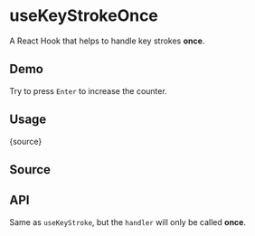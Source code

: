 # useKeyStrokeOnce


<HooksType category="Sensors" />

A React Hook that helps to handle key strokes **once**.

## Demo

Try to press `Enter` to increase the counter.


<App />

## Usage


<RawCode>{source}</RawCode>

## Source


<Source />

## API


Same as <Link to="/reference/use-key-stroke">`useKeyStroke`</Link>, but the `handler` will only be called **once**.
